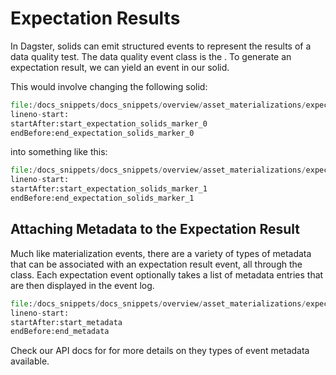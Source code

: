
<DynamicMetaTags
  title="Expectation Results | Dagster"
  description="In Dagster, solids can emit structured events to represent the results of a data quality test."
/>

# Expectation Results

In Dagster, solids can emit structured events to represent the results of a data quality test. The
data quality event class is the <PyObject module="dagster" object="ExpectationResult" />. To
generate an expectation result, we can yield an <PyObject module="dagster" object="ExpectationResult" /> event
in our solid.

This would involve changing the following solid:

```python literalinclude caption=expectation.py
file:/docs_snippets/docs_snippets/overview/asset_materializations/expectation_solids.py
lineno-start:
startAfter:start_expectation_solids_marker_0
endBefore:end_expectation_solids_marker_0
```

into something like this:

```python literalinclude caption=materialization.py
file:/docs_snippets/docs_snippets/overview/asset_materializations/expectation_solids.py
lineno-start:
startAfter:start_expectation_solids_marker_1
endBefore:end_expectation_solids_marker_1
```

## Attaching Metadata to the Expectation Result

Much like materialization events, there are a variety of types of metadata that can be associated
with an expectation result event, all through the <PyObject module="dagster" object="EventMetadataEntry" /> class.
Each expectation event optionally takes a list of metadata entries that are then displayed in the
event log.

```python literalinclude caption=materialization.py
file:/docs_snippets/docs_snippets/overview/asset_materializations/expectation_solids.py
lineno-start:
startAfter:start_metadata
endBefore:end_metadata
```

Check our API docs for <PyObject module="dagster" object="EventMetadataEntry" /> for more details
on they types of event metadata available.
